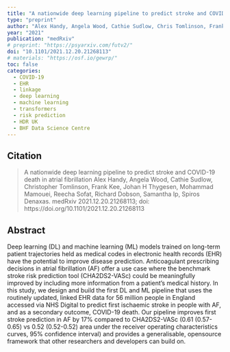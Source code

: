 ```yaml
---
title: "A nationwide deep learning pipeline to predict stroke and COVID-19 death in atrial fibrillation"
type: "preprint"
author: "Alex Handy, Angela Wood, Cathie Sudlow, Chris Tomlinson, Frank Kee, Johan H Thygesen, Mohammad Mamouei, Reecha Sofat, Richard Dobson, Samantha Ip, Spiros Denaxas, on behalf of the CVD-COVID-UK Consortium"
year: "2021"
publication: "medRxiv"
# preprint: "https://psyarxiv.com/futv2/"
doi: "10.1101/2021.12.20.21268113"
# materials: "https://osf.io/gewrp/"
toc: false
categories:
  - COVID-19
  - EHR
  - linkage
  - deep learning
  - machine learning
  - transformers
  - risk prediction
  - HDR UK
  - BHF Data Science Centre
---
```


## Citation

> A nationwide deep learning pipeline to predict stroke and COVID-19 death in atrial fibrillation
Alex Handy, Angela Wood, Cathie Sudlow, Christopher Tomlinson, Frank Kee, Johan H Thygesen, Mohammad Mamouei, Reecha Sofat, Richard Dobson, Samantha Ip, Spiros Denaxas.
medRxiv 2021.12.20.21268113; doi: https://doi.org/10.1101/2021.12.20.21268113

 
## Abstract

Deep learning (DL) and machine learning (ML) models trained on long-term patient trajectories held as medical codes in electronic health records (EHR) have the potential to improve disease prediction. Anticoagulant prescribing decisions in atrial fibrillation (AF) offer a use case where the benchmark stroke risk prediction tool (CHA2DS2-VASc) could be meaningfully improved by including more information from a patient’s medical history. In this study, we design and build the first DL and ML pipeline that uses the routinely updated, linked EHR data for 56 million people in England accessed via NHS Digital to predict first ischaemic stroke in people with AF, and as a secondary outcome, COVID-19 death. Our pipeline improves first stroke prediction in AF by 17% compared to CHA2DS2-VASc (0.61 (0.57-0.65) vs 0.52 (0.52-0.52) area under the receiver operating characteristics curves, 95% confidence interval) and provides a generalisable, opensource framework that other researchers and developers can build on.


